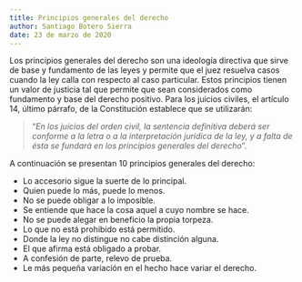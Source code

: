 ```yaml
---
title: Principios generales del derecho
author: Santiago Botero Sierra
date: 23 de marzo de 2020
---
```


Los principios generales del derecho son una ideología directiva que sirve de
base y fundamento de las leyes y permite que el juez resuelva casos cuando la
ley calla con respecto al caso particular. Estos principios tienen un valor de
justicia tal que permite que sean considerados como fundamento y base del
derecho positivo.\autocite{prensa:pringral} Para los juicios civiles, el
artículo 14, último párrafo, de la Constitución establece que se utilizarán:

> "*En los juicios del orden civil, la sentencia definitiva deberá ser conforme
> a la letra o a la interpretación jurídica de la ley, y a falta de ésta se 
> fundará en los principios generales del derecho*".\autocite{constitucion}

A continuación se presentan 10 principios generales del
derecho:\autocite{prensa:pringral}

+ Lo accesorio sigue la suerte de lo principal.
+ Quien puede lo más, puede lo menos.
+ No se puede obligar a lo imposible.
+ Se entiende que hace la cosa aquel a cuyo nombre se hace.
+ No se puede alegar en beneficio la propia torpeza.
+ Lo que no está prohibido está permitido.
+ Donde la ley no distingue no cabe distinción alguna.
+ El que afirma está obligado a probar.
+ A confesión de parte, relevo de prueba.
+ Le más pequeña variación en el hecho hace variar el derecho.
